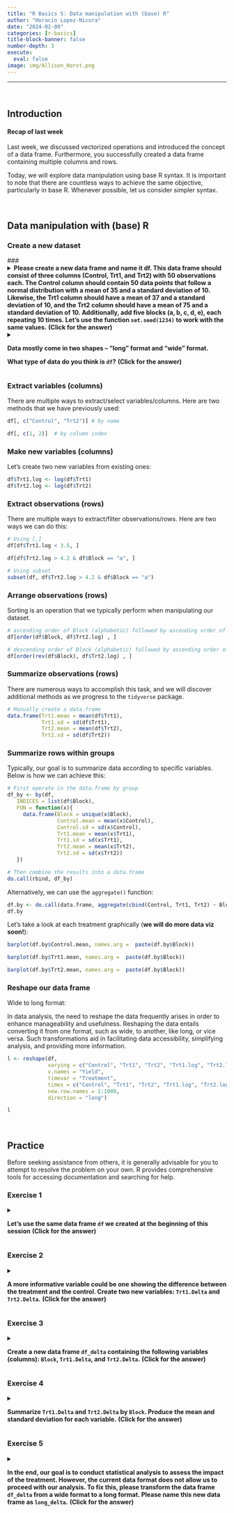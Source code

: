 ```yaml
---
title: "R Basics 5: Data manipulation with (base) R"
author: "Horacio Lopez-Nicora"
date: "2024-02-09"
categories: [r-basics]
title-block-banner: false
number-depth: 3
execute: 
  eval: false
image: img/Allison_Horst.png
---
```


------------------------------------------------------------------------

<br>

## Introduction

#### **Recap of last week**

Last week, we discussed vectorized operations and introduced the concept of a data frame. Furthermore, you successfully created a data frame containing multiple columns and rows.

Today, we will explore data manipulation using base R syntax. It is important to note that there are countless ways to achieve the same objective, particularly in base R. Whenever possible, let us consider simpler syntax.

<br>

## Data manipulation with (base) R

### Create a new dataset 

### <details>

<summary><b>Please create a new data frame and name it df. This data frame should consist of three columns (Control, Trt1, and Trt2) with 50 observations each. The Control column should contain 50 data points that follow a normal distribution with a mean of 35 and a standard deviation of 10. Likewise, the Trt1 column should have a mean of 37 and a standard deviation of 10, and the Trt2 column should have a mean of 75 and a standard deviation of 10. Additionally, add five blocks (a, b, c, d, e), each repeating 10 times. Let's use the function `set.seed(1234)` to work with the same values.</b> **(Click for the answer)**</summary>

```r
set.seed(1234)
df <- data.frame(Control = rnorm(50, 35, 10),
                 Trt1 = rnorm(50, 37, 10),
                 Trt2 = rnorm(50, 75, 10),
                 Block = rep(c("a", "b", "c", "d", "e"), 10))
```

</details>

<details>

<summary><b>Data mostly come in two shapes – “long” format and “wide” format.

What type of data do you think is `df`?</b> **(Click for the answer)**`</summary> `{=html}

Our data frame `df` is in **wide** format.

</details>

### Extract variables (columns)

There are multiple ways to extract/select variables/columns. Here are two methods that we have previously used:

```r
df[, c("Control", "Trt2")] # by name

df[, c(1, 2)]  # by column index
```

### Make new variables (columns)

Let's create two new variables from existing ones:

```r
df$Trt1.log <- log(df$Trt1)
df$Trt2.log <- log(df$Trt2)
```

### Extract observations (rows)

There are multiple ways to extract/filter observations/rows. Here are two ways we can do this:

```r
# Using [,]
df[df$Trt1.log < 3.5, ]

df[df$Trt2.log > 4.2 & df$Block == "a", ]

# Using subset
subset(df, df$Trt2.log > 4.2 & df$Block == "a")
```

### Arrange observations (rows)

Sorting is an operation that we typically perform when manipulating our dataset.

```r
# ascending order of Block (alphabetic) followed by ascending order of Trt2.log
df[order(df$Block, df$Trt2.log) , ]

# descending order of Block (alphabetic) followed by ascending order of Trt2.log
df[order(rev(df$Block), df$Trt2.log) , ]
```

### Summarize observations (rows)

There are numerous ways to accomplish this task, and we will discover additional methods as we progress to the `tidyverse` package.

```r
# Manually create a data.frame
data.frame(Trt1.mean = mean(df$Trt1),
           Trt1.sd = sd(df$Trt1),
           Trt2.mean = mean(df$Trt2),
           Trt2.sd = sd(df$Trt2))
```

### Summarize rows within groups

Typically, our goal is to summarize data according to specific variables. Below is how we can achieve this:

```r
# First operate in the data.frame by group
df_by <- by(df, 
   INDICES = list(df$Block),
   FUN = function(x){
     data.frame(Block = unique(x$Block),
                Control.mean = mean(x$Control),
                Control.sd = sd(x$Control),
                Trt1.mean = mean(x$Trt1),
                Trt1.sd = sd(x$Trt1),
                Trt2.mean = mean(x$Trt2),
                Trt2.sd = sd(x$Trt2))
   })

# Then combine the results into a data.frame
do.call(rbind, df_by)
```

Alternatively, we can use the `aggregate()` function:

```r
df.by <- do.call(data.frame, aggregate(cbind(Control, Trt1, Trt2) ~ Block, data = df, FUN = function(x) c(mean = mean(x), sd = sd(x) ) ))
df.by
```

Let's take a look at each treatment graphically (**we will do more data viz soon!**):

```r
barplot(df.by$Control.mean, names.arg =  paste(df.by$Block)) 

barplot(df.by$Trt1.mean, names.arg =  paste(df.by$Block))

barplot(df.by$Trt2.mean, names.arg =  paste(df.by$Block))
```

### Reshape our data frame

Wide to long format:

In data analysis, the need to reshape the data frequently arises in order to enhance manageability and usefulness. Reshaping the data entails converting it from one format, such as wide, to another, like long, or vice versa. Such transformations aid in facilitating data accessibility, simplifying analysis, and providing more information.

```r
l <- reshape(df, 
             varying = c("Control", "Trt1", "Trt2", "Trt1.log", "Trt2.log"), 
             v.names = "Yield", 
             timevar = "Treatment", 
             times = c("Control", "Trt1", "Trt2", "Trt1.log", "Trt2.log"), 
             new.row.names = 1:1000, 
             direction = "long")

l
```

<br>

## Practice

Before seeking assistance from others, it is generally advisable for you to attempt to resolve the problem on your own. R provides comprehensive tools for accessing documentation and searching for help.

### **Exercise 1** 

<details>

<summary><b>Let's use the same data frame `df` we created at the beginning of this session</b> **(Click for the answer)**`</summary> `{=html}

Please go to the beginning of this session and re-run the code.

</details>

### Exercise 2

<details>

<summary><b>A more informative variable could be one showing the difference between the treatment and the control. Create two new variables: `Trt1.Delta` and `Trt2.Delta`.</b> **(Click for the answer)**`</summary> `{=html}

```r
df$Trt1.Delta <- df$Trt1 - df$Control
df$Trt2.Delta <- df$Trt2 - df$Control
```

</details>

### Exercise 3

<details>

<summary><b>Create a new data frame `df_delta` containing the following variables (columns): `Block`, `Trt1.Delta`, and `Trt2.Delta`.</b> **(Click for the answer)**`</summary> `{=html}

```r
df_delta <- df[, c("Block", "Trt1.Delta", "Trt2.Delta")]
```

</details>

### Exercise 4

<details>

<summary><b>Summarize `Trt1.Delta` and `Trt2.Delta` by `Block`. Produce the mean and standard deviation for each variable.</b> **(Click for the answer)**`</summary> `{=html}

```r
df.by <- do.call(data.frame, aggregate(cbind(Trt1.Delta, Trt2.Delta) ~ Block, data = df, FUN = function(x) c(mean = mean(x), sd = sd(x) ) ))
df.by
```

</details>

### Exercise 5

<details>

<summary><b>In the end, our goal is to conduct statistical analysis to assess the impact of the treatment. However, the current data format does not allow us to proceed with our analysis. To fix this, please transform the data frame `df_delta` from a wide format to a long format. Please name this new data frame as `long_delta`.</b> **(Click for the answer)**`</summary> `{=html}

```r
l <- reshape(df_delta, 
             varying = c("Trt1.Delta", "Trt2.Delta"), 
             v.names = "Yield", 
             timevar = "Treatment", 
             times = c("Trt1.Delta", "Trt2.Delta"), 
             new.row.names = 1:1000, 
             direction = "long")
```

</details>
